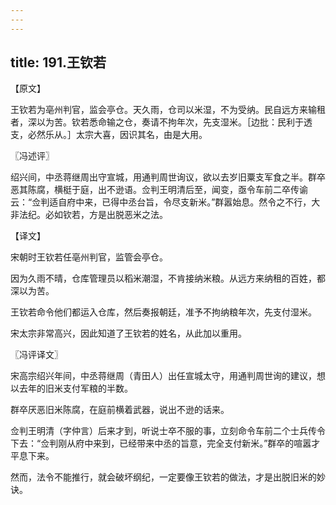 ```yaml
---
---
---
```

title: 191.王钦若
---



【原文】

王钦若为亳州判官，监会亭仓。天久雨，仓司以米湿，不为受纳。民自远方来输租者，深以为苦。钦若悉命输之仓，奏请不拘年次，先支湿米。［边批：民利于透支，必然乐从。］太宗大喜，因识其名，由是大用。

〖冯述评〗

绍兴间，中丞蒋继周出守宣城，用通判周世询议，欲以去岁旧粟支军食之半。群卒恶其陈腐，横梃于庭，出不逊语。佥判王明清后至，闻变，亟令车前二卒传谕云：“佥判适自府中来，已得中丞台旨，令尽支新米。”群嚣始息。然令之不行，大非法纪。必如钦若，方是出脱恶米之法。

【译文】

宋朝时王钦若任亳州判官，监管会亭仓。

因为久雨不晴，仓库管理员以稻米潮湿，不肯接纳米粮。从远方来纳租的百姓，都深以为苦。

王钦若命令他们都运入仓库，然后奏报朝廷，准予不拘纳粮年次，先支付湿米。

宋太宗非常高兴，因此知道了王钦若的姓名，从此加以重用。

〖冯评译文〗

宋高宗绍兴年间，中丞蒋继周（青田人）出任宣城太守，用通判周世询的建议，想以去年的旧米支付军粮的半数。

群卒厌恶旧米陈腐，在庭前横着武器，说出不逊的话来。

佥判王明清（字仲言）后来才到，听说士卒不服的事，立刻命令车前二个士兵传令下去：“佥判刚从府中来到，已经带来中丞的旨意，完全支付新米。”群卒的喧嚣才平息下来。

然而，法令不能推行，就会破坏纲纪，一定要像王钦若的做法，才是出脱旧米的妙诀。